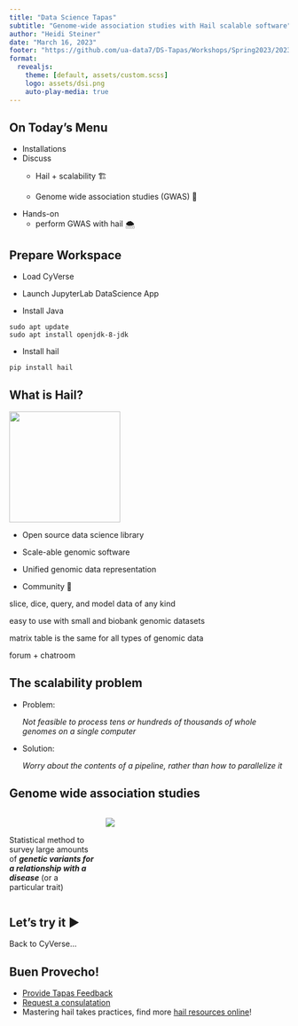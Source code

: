 ```yaml
---
title: "Data Science Tapas"
subtitle: "Genome-wide association studies with Hail scalable software"
author: "Heidi Steiner"
date: "March 16, 2023"
footer: "https://github.com/ua-data7/DS-Tapas/Workshops/Spring2023/2023-Mar-16"
format:
  revealjs:
    theme: [default, assets/custom.scss]
    logo: assets/dsi.png
    auto-play-media: true
---
```


## On Today's Menu

-   Installations
-   Discuss
    -   Hail + scalability 🏗️

    -   Genome wide association studies (GWAS) 🧬
-   Hands-on
    -   perform GWAS with hail 🌨️

## Prepare Workspace

-   Load CyVerse

-   Launch JupyterLab DataScience App

-   Install Java

<!-- -->

    sudo apt update
    sudo apt install openjdk-8-jdk

-   Install hail

<!-- -->

    pip install hail

## What is Hail?

![](assets/images/image-2094204328.png){fig-align="center" width="200"}

-   Open source data science library

-   Scale-able genomic software

-   Unified genomic data representation

-   Community 🤗

::: notes
slice, dice, query, and model data of any kind

easy to use with small and biobank genomic datasets

matrix table is the same for all types of genomic data

forum + chatroom
:::

## The scalability problem

-   Problem:

    *Not feasible to process tens or hundreds of thousands of whole genomes on a single computer*

-   Solution:

    *Worry about the contents of a pipeline, rather than how to parallelize it*

## Genome wide association studies

::: columns
::: {.column width="30%"}
\

Statistical method to survey large amounts of ***genetic variants for a relationship with a disease*** (or a particular trait)
:::

::: {.column width="65%"}
![](assets/images/gwas.png){fig-align="center"}
:::
:::

## Let's try it ▶️ {.demo}

Back to CyVerse...

## Buen Provecho!

-   [Provide Tapas Feedback](https://uarizona.co1.qualtrics.com/jfe/form/SV_dmxCZsorVVr5lA2)
-   [Request a consulatation](https://uarizona.co1.qualtrics.com/jfe/form/SV_7V8weDrKwCMbXCK)
-   Mastering hail takes practices, find more [hail resources online](https://hail.is/docs/0.2/index.html)!
